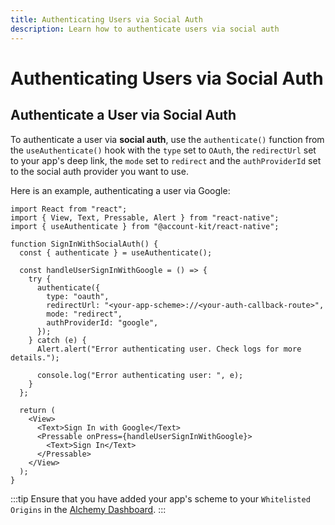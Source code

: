 ```yaml
---
title: Authenticating Users via Social Auth
description: Learn how to authenticate users via social auth
---
```



# Authenticating Users via Social Auth

<Snippet />

## Authenticate a User via Social Auth

To authenticate a user via **social auth**, use the `authenticate()` function from the `useAuthenticate()` hook with the `type` set to `OAuth`, the `redirectUrl` set to your app's deep link, the `mode` set to `redirect` and the `authProviderId` set to the social auth provider you want to use.

Here is an example, authenticating a user via Google:

```tsx twoslash [example.tsx]
import React from "react";
import { View, Text, Pressable, Alert } from "react-native";
import { useAuthenticate } from "@account-kit/react-native";

function SignInWithSocialAuth() {
  const { authenticate } = useAuthenticate();

  const handleUserSignInWithGoogle = () => {
    try {
      authenticate({
        type: "oauth",
        redirectUrl: "<your-app-scheme>://<your-auth-callback-route>",
        mode: "redirect",
        authProviderId: "google",
      });
    } catch (e) {
      Alert.alert("Error authenticating user. Check logs for more details.");

      console.log("Error authenticating user: ", e);
    }
  };

  return (
    <View>
      <Text>Sign In with Google</Text>
      <Pressable onPress={handleUserSignInWithGoogle}>
        <Text>Sign In</Text>
      </Pressable>
    </View>
  );
}
```

:::tip
Ensure that you have added your app's scheme to your `Whitelisted Origins` in the [Alchemy Dashboard](https://dashboard.alchemy.com/).
:::
